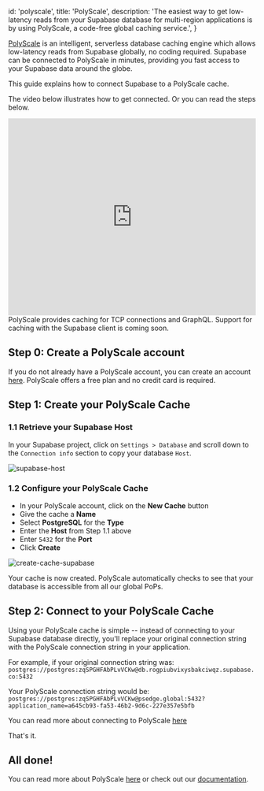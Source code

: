 
  id: 'polyscale',
  title: 'PolyScale',
  description:
    'The easiest way to get low-latency reads from your Supabase database for multi-region applications is by using PolyScale, a code-free global caching service.',
}

[PolyScale](https://polyscale.ai) is an intelligent, serverless database caching engine which allows low-latency reads from Supabase globally, no coding required. Supabase can be connected to PolyScale in minutes, providing you fast access to your Supabase data around the globe.

This guide explains how to connect Supabase to a PolyScale cache.

The video below illustrates how to get connected. Or you can read the steps below.

<div className="video-container">
  <iframe
    src="https://www.youtube.com/embed/ZQ8TG-A-CIw?rel=0"
    frameborder="0"
    allow="accelerometer; autoplay; encrypted-media; gyroscope; picture-in-picture; modestbranding; showinfo=0"
    allowfullscreen
    width="100%"
    height="400px"
  ></iframe>
</div>

<Admonition type="note">
PolyScale provides caching for TCP connections and GraphQL. Support for caching with the Supabase client is coming soon. 
</Admonition>

## Step 0: Create a PolyScale account

If you do not already have a PolyScale account, you can create an account [here](https://app.polyscale.ai/signup). PolyScale offers a free plan and no credit card is required.

## Step 1: Create your PolyScale Cache

### 1.1 Retrieve your Supabase Host

In your Supabase project, click on `Settings > Database` and scroll down to the `Connection info` section to copy your database `Host`.

![supabase-host](/docs/img/guides/integrations/polyscale/supabase-host.png)

### 1.2 Configure your PolyScale Cache

- In your PolyScale account, click on the **New Cache** button
- Give the cache a **Name**
- Select **PostgreSQL** for the **Type**
- Enter the **Host** from Step 1.1 above
- Enter `5432` for the **Port**
- Click **Create**

![create-cache-supabase](/docs/img/guides/integrations/polyscale/create-cache-supabase-400.png)

Your cache is now created. PolyScale automatically checks to see that your database is accessible from all our global PoPs.

## Step 2: Connect to your PolyScale Cache

Using your PolyScale cache is simple -- instead of connecting to your Supabase database directly, you'll replace your original connection string with the PolyScale connection string in your application.

For example, if your original connection string was: `postgres://postgres:zqSPGHFAbPLvVCKw@db.rogpiubvixysbakciwqz.supabase.co:5432`

Your PolyScale connection string would be: `postgres://postgres:zqSPGHFAbPLvVCKw@psedge.global:5432?application_name=a645cb93-fa53-46b2-9d6c-227e357e5bfb`

You can read more about connecting to PolyScale [here](https://docs.polyscale.ai/connecting-to-polyscale#postgresql)

That's it.

## All done!

You can read more about PolyScale [here](https://www.polyscale.ai/) or check out our [documentation](https://docs.polyscale.ai/).


